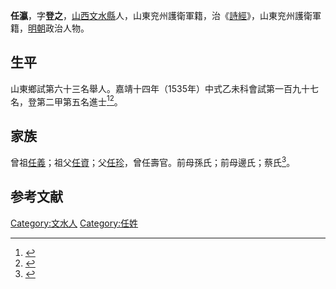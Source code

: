 {{明清人物信息框
| 姓名 = 任瀛
| 原名 =
| 圖片名稱= 
| 圖片大小 =
| 圖片說明 = 
| 最高職務 =
| 國家 = 大明 
| 爵位 =
| 籍貫 = [[山西|山西]][[文水縣|文水縣]]
| 族裔 = 
| 字號 = 
| 諡號 =
| 出生日期 = 三月二十八日
| 出生地點 = 
| 逝世日期 = 卒年不詳 
| 逝世地點 =
| 墓葬 =
| 配偶 = 胡氏
| 親屬 = 曾祖[[任義|任義]]，祖[[任資|任資]]，父[[任珍|任珍]]，前母孫氏；前母邊氏；蔡氏
| 出身 =
* 嘉靖十四年乙未科進士出身
| 經歷 =
| 著作 =  
}}
'''任瀛'''{{BD|1498年||？年||}}，字'''登之'''，[[山西|山西]][[文水縣|文水縣]]人，山東兖州護衛軍籍，治《[[詩經|詩經]]》，山東兖州護衛軍籍，[[明朝|明朝]]政治人物。

== 生平 ==
山東鄉試第六十三名舉人。嘉靖十四年（1535年）中式乙未科會試第一百九十七名，登第二甲第五名進士<ref>{{Cite book|title=《皇明贡举考》卷五|author=[[张朝瑞|张朝瑞]]|publisher=《续修四库全书》史部第828册|year=|isbn=|location=|pages=}}</ref><ref>{{Cite book|title=贡举志五种 上|author=鲁小俊，江俊伟著|publisher=武汉大学出版社|year=2009|isbn=978-7-307-07043-1|location=武汉|pages=}}</ref>。

== 家族 ==
曾祖[[任義|任義]]；祖父[[任資|任資]]；父[[任珍|任珍]]，曾任壽官。前母孫氏；前母邊氏；蔡氏<ref>{{Cite book|title=天一阁藏明代科举录选刊 登科录 点校本|author=龚延明主编|publisher=宁波出版社|year=2016|isbn=978-7-5526-2320-8|location=宁波|pages=|quote=《天一閣藏明代科舉錄選刊.登科錄》之《嘉靖十四年乙未科進士登科錄》}}</ref>。

==参考文献==
{{reflist}}

{{嘉靖十四年乙未科殿試金榜}}
{{Authority control}}

{{DEFAULTSORT:}}
[[Category:文水人|Category:文水人]]
[[Category:任姓|Category:任姓]]
